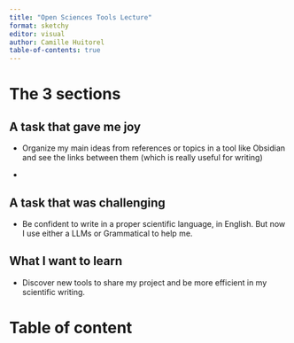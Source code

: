 ```yaml
---
title: "Open Sciences Tools Lecture"
format: sketchy
editor: visual
author: Camille Huitorel
table-of-contents: true
---
```


# The 3 sections

## A task that gave me joy

-   Organize my main ideas from references or topics in a tool like Obsidian and see the links between them (which is really useful for writing)

-   

## A task that was challenging

-   Be confident to write in a proper scientific language, in English. But now I use either a LLMs or Grammatical to help me.

## What I want to learn

-   Discover new tools to share my project and be more efficient in my scientific writing.

# Table of content
